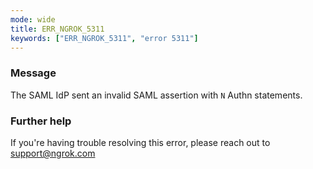 ```yaml
---
mode: wide
title: ERR_NGROK_5311
keywords: ["ERR_NGROK_5311", "error 5311"]
---
```



### Message

The SAML IdP sent an invalid SAML assertion with `N` Authn statements.

<ErrorDetails />

### Further help

If you're having trouble resolving this error, please reach out to [support@ngrok.com](mailto:support@ngrok.com?subject=Help%20with%20ERR_NGROK_5311)
